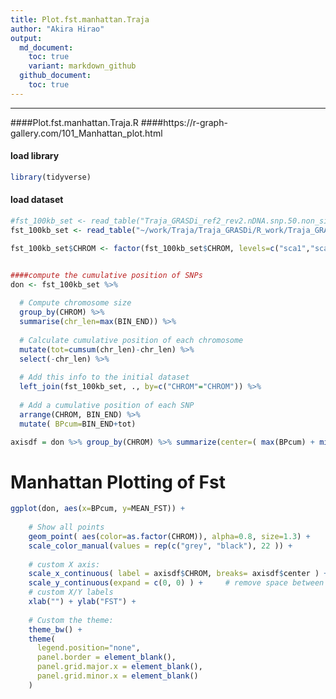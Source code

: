 ```yaml
---
title: Plot.fst.manhattan.Traja
author: "Akira Hirao"
output:
  md_document:
    toc: true
    variant: markdown_github
  github_document:
    toc: true
---
```


-----

####Plot.fst.manhattan.Traja.R
####https://r-graph-gallery.com/101_Manhattan_plot.html


#### load library
```r
library(tidyverse)
```

#### load dataset

```r
#fst_100kb_set <- read_table("Traja_GRASDi_ref2_rev2.nDNA.snp.50.non_singleton.FST_100kb.windowed.weir.fst")
fst_100kb_set <- read_table("~/work/Traja/Traja_GRASDi/R_work/Traja_GRASDi_ref2_rev2.nDNA.snp.50.non_singleton.FST_100kb.windowed.weir.fst")

fst_100kb_set$CHROM <- factor(fst_100kb_set$CHROM, levels=c("sca1","sca2","sca3","sca4","sca5","sca6","sca7","sca8","sca9","sca10","sca11","sca12","sca13","sca14","sca15","sca16","sca17","sca18","sca19","sca20","sca21","sca22","sca23","sca24","unplaced"))


####compute the cumulative position of SNPs
don <- fst_100kb_set %>% 
  
  # Compute chromosome size
  group_by(CHROM) %>% 
  summarise(chr_len=max(BIN_END)) %>% 
  
  # Calculate cumulative position of each chromosome
  mutate(tot=cumsum(chr_len)-chr_len) %>%
  select(-chr_len) %>%
  
  # Add this info to the initial dataset
  left_join(fst_100kb_set, ., by=c("CHROM"="CHROM")) %>%
  
  # Add a cumulative position of each SNP
  arrange(CHROM, BIN_END) %>%
  mutate( BPcum=BIN_END+tot)

axisdf = don %>% group_by(CHROM) %>% summarize(center=( max(BPcum) + min(BPcum) ) / 2 )
```

# Manhattan Plotting of Fst

```r
ggplot(don, aes(x=BPcum, y=MEAN_FST)) +
    
    # Show all points
    geom_point( aes(color=as.factor(CHROM)), alpha=0.8, size=1.3) +
    scale_color_manual(values = rep(c("grey", "black"), 22 )) +
    
    # custom X axis:
    scale_x_continuous( label = axisdf$CHROM, breaks= axisdf$center ) +
    scale_y_continuous(expand = c(0, 0) ) +     # remove space between plot area and x axis
    # custom X/Y labels
    xlab("") + ylab("FST") +
  
    # Custom the theme:
    theme_bw() +
    theme( 
      legend.position="none",
      panel.border = element_blank(),
      panel.grid.major.x = element_blank(),
      panel.grid.minor.x = element_blank()
    )
```

